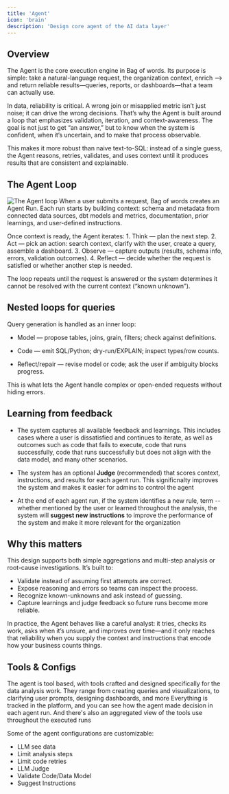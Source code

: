 ```yaml
---
title: 'Agent'
icon: 'brain'
description: 'Design core agent of the AI data layer'
---
```


## Overview

The Agent is the core execution engine in Bag of words. Its purpose is simple: take a natural-language request, the organization context, enrich --> and return reliable results—queries, reports, or dashboards—that a team can actually use.

In data, reliability is critical. A wrong join or misapplied metric isn’t just noise; it can drive the wrong decisions. That’s why the Agent is built around a loop that emphasizes validation, iteration, and context-awareness. The goal is not just to get “an answer,” but to know when the system is confident, when it’s uncertain, and to make that process observable.

This makes it more robust than naive text-to-SQL: instead of a single guess, the Agent reasons, retries, validates, and uses context until it produces results that are consistent and explainable.

## The Agent Loop

![The Agent loop](/assets/media/agent.png)
When a user submits a request, Bag of words creates an Agent Run. Each run starts by building context: schema and metadata from connected data sources, dbt models and metrics, documentation, prior learnings, and user-defined instructions.

Once context is ready, the Agent iterates:
	1.	Think — plan the next step.
	2.	Act — pick an action: search context, clarify with the user, create a query, assemble a dashboard.
	3.	Observe — capture outputs (results, schema info, errors, validation outcomes).
	4.	Reflect — decide whether the request is satisfied or whether another step is needed.

The loop repeats until the request is answered or the system determines it cannot be resolved with the current context (“known unknown”).

## Nested loops for queries

Query generation is handled as an inner loop:
  * Model — propose tables, joins, grain, filters; check against definitions.

  * Code — emit SQL/Python; dry-run/EXPLAIN; inspect types/row counts.
  
  * Reflect/repair — revise model or code; ask the user if ambiguity blocks progress.

This is what lets the Agent handle complex or open-ended requests without hiding errors.

## Learning from feedback

* The system captures all available feedback and learnings. This includes cases where a user is dissatisfied and continues to iterate, as well as outcomes such as code that fails to execute, code that runs successfully, code that runs successfully but does not align with the data model, and many other scenarios. 

* The system has an optional **Judge** 
(recommended) that scores context, instructions, and results for each agent run. This significnalty improves the system and makes it easier for admins to control the agent

* At the end of each agent run, if the system identifies a new rule, term -- whether mentioned by the user or learned throughout the analysis, the system will **suggest new instructions**
to improve the performance of the system and make it more relevant for the organization

## Why this matters

This design supports both simple aggregations and multi-step analysis or root-cause investigations. It’s built to:

* Validate instead of assuming first attempts are correct.
* Expose reasoning and errors so teams can inspect the process.
* Recognize known-unknowns and ask instead of guessing.
* Capture learnings and judge feedback so future runs become more reliable.

In practice, the Agent behaves like a careful analyst: it tries, checks its work, asks when it’s unsure, and improves over time—and it only reaches that reliability when you supply the context and instructions that encode how your business counts things.


## Tools & Configs

The agent is tool based, with tools crafted and designed specifically for the data analysis work. They range from creating queries and visualizations, to clarifying user prompts, designing dashboards, and more
Everything is tracked in the platform, and you can see how the agent made decision in each agent run. And there's also an aggregated view of the tools use throughout the executed runs

Some of the agent configurations are customizable:
* LLM see data
* Limit analysis steps
* Limit code retries
* LLM Judge
* Validate Code/Data Model
* Suggest Instructions
